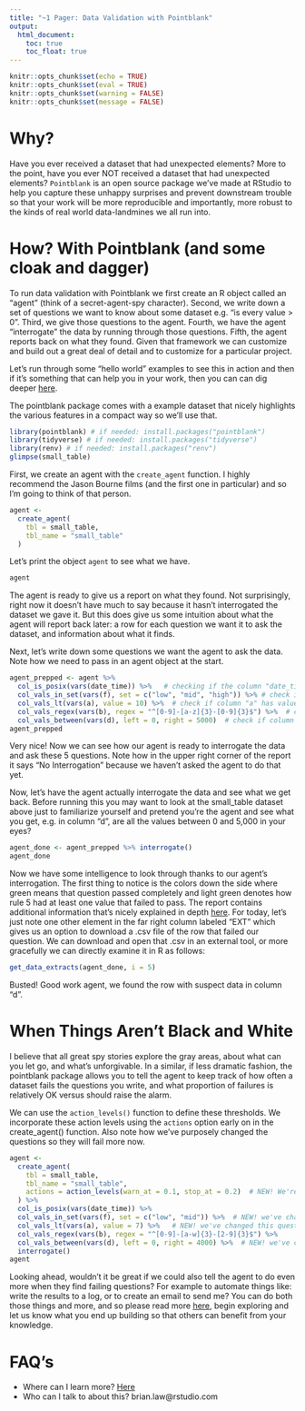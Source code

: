```yaml
---
title: "~1 Pager: Data Validation with Pointblank"
output: 
  html_document:
    toc: true
    toc_float: true
---
```


```r
knitr::opts_chunk$set(echo = TRUE)
knitr::opts_chunk$set(eval = TRUE)
knitr::opts_chunk$set(warning = FALSE)
knitr::opts_chunk$set(message = FALSE)
```

# Why? 
Have you ever received a dataset that had unexpected elements? More to the point, have you ever NOT received a dataset that had unexpected elements? `Pointblank` is an open source package we've made at RStudio to help you capture these unhappy surprises and prevent downstream trouble so that your work will be more reproducible and importantly, more robust to the kinds of real world data-landmines we all run into.

# How? With Pointblank (and some cloak and dagger)
To run data validation with Pointblank we first create an R object called an "agent" (think of a secret-agent-spy character). Second, we write down a set of questions we want to know about some dataset e.g. "is every value > 0". Third, we give those questions to the agent. Fourth, we have the agent "interrogate" the data by running through those questions. Fifth, the agent reports back on what they found. Given that framework we can customize and build out a great deal of detail and to customize for a particular project. 

Let's run through some "hello world" examples to see this in action and then if it's something that can help you in your work, then you can can dig deeper [here](https://rich-iannone.github.io/pointblank/index.html).

The pointblank package comes with a example dataset that nicely highlights the various features in a compact way so we'll use that.

```r
library(pointblank) # if needed: install.packages("pointblank")
library(tidyverse) # if needed: install.packages("tidyverse")
library(renv) # if needed: install.packages("renv")
glimpse(small_table)
```

First, we create an agent with the `create_agent` function. I highly recommend the Jason Bourne films (and the first one in particular) and so I'm going to think of that person.
```r
agent <- 
  create_agent(
    tbl = small_table,
    tbl_name = "small_table"
  )
```

Let's print the object `agent` to see what we have.

```r
agent
```

The agent is ready to give us a report on what they found. Not surprisingly, right now it doesn't have much to say because it  hasn't interrogated the dataset we gave it. But this does give us some intuition about what the agent will report back later: a row for each question we want it to ask the dataset, and information about what it finds.

Next, let's write down some questions we want the agent to ask the data. Note how we need to pass in an agent object at the start.
```r
agent_prepped <- agent %>% 
  col_is_posix(vars(date_time)) %>%   # checking if the column "date_time" is actually of class "date_time"
  col_vals_in_set(vars(f), set = c("low", "mid", "high")) %>% # check if column "f" contains only those 3 values
  col_vals_lt(vars(a), value = 10) %>%  # check if column "a" has values all less than  10
  col_vals_regex(vars(b), regex = "^[0-9]-[a-z]{3}-[0-9]{3}$") %>%  # check if column "b" has values that all match the regular expression defined here
  col_vals_between(vars(d), left = 0, right = 5000)  # check if column "d" has values between 0 and 5000
agent_prepped
```

Very nice! Now we can see how our agent is ready to interrogate the data and ask these 5 questions. Note how in the upper right corner of the report it says "No Interrogation" because we haven't asked the agent to do that yet.

Now, let's have the agent actually interrogate the data and see what we get back. Before running this you may want to look at the small_table dataset above just to familiarize yourself and pretend you're the agent and see what you get, e.g. in column "d",  are all the values between 0 and 5,000 in your eyes?

```r
agent_done <- agent_prepped %>% interrogate()
agent_done
```
Now we have some intelligence to look through thanks to our agent's interrogation. The first thing to notice is the colors down the side where green means that question passed completely and light green denotes how rule 5 had at least one value that failed to pass. The report contains additional information that's nicely explained in depth [here](https://rich-iannone.github.io/pointblank/articles/VALID-I.html). For today, let's just note one other element in the far right column labeled "EXT" which gives us an option to download a .csv file of the row that failed our question. We can download and open that .csv in an external tool, or more gracefully we can directly examine it in R as follows:
```r
get_data_extracts(agent_done, i = 5)
```
Busted! Good work agent, we found the row with suspect data in column "d".

# When Things Aren't Black and White
I believe that all great spy stories explore the gray areas, about what can you let go, and what's unforgivable. In a similar, if less dramatic fashion, the pointblank package allows you to tell the agent to keep track of how often a dataset fails the questions you write, and what proportion of failures is relatively OK versus should raise the alarm.

We can use the `action_levels()` function to define these thresholds. We incorporate these action levels using the `actions` option early on in the create_agent() function. Also note how we've purposely changed the questions so they will fail more now.
```r
agent <- 
  create_agent(
    tbl = small_table,
    tbl_name = "small_table",
    actions = action_levels(warn_at = 0.1, stop_at = 0.2)  # NEW! We're defining the thresholds to Warn and Stop
  ) %>%
  col_is_posix(vars(date_time)) %>%
  col_vals_in_set(vars(f), set = c("low", "mid")) %>%  # NEW! we've changed this question so it will fail more now
  col_vals_lt(vars(a), value = 7) %>%   # NEW! we've changed this question so it will fail now
  col_vals_regex(vars(b), regex = "^[0-9]-[a-w]{3}-[2-9]{3}$") %>%
  col_vals_between(vars(d), left = 0, right = 4000) %>%  # NEW! we've changed this question so it will fail now
  interrogate()
agent
```
Looking ahead, wouldn't it be great if we could also tell the agent to do even more when they find failing questions? For example to automate things like: write the results to a log, or to create an email to send me? You can do both those things and more, and so please read more [here](https://rich-iannone.github.io/pointblank/articles/VALID-I.html), begin exploring and let us know what you end up building so that others can benefit from your knowledge.

# FAQ's
* Where can I learn more? [Here](https://rich-iannone.github.io/pointblank/articles/VALID-I.html)
* Who can I talk to about this? brian.law@rstudio.com
